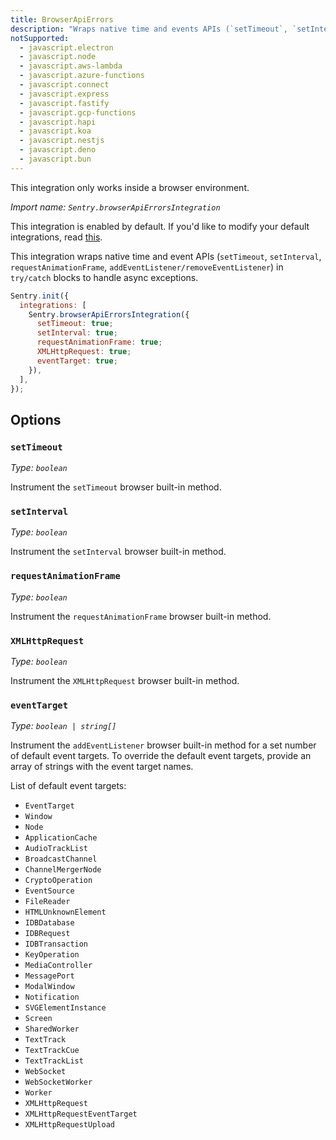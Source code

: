 ```yaml
---
title: BrowserApiErrors
description: "Wraps native time and events APIs (`setTimeout`, `setInterval`, `requestAnimationFrame`, `addEventListener/removeEventListener`) in `try/catch` blocks to handle async exceptions. (default)"
notSupported:
  - javascript.electron
  - javascript.node
  - javascript.aws-lambda
  - javascript.azure-functions
  - javascript.connect
  - javascript.express
  - javascript.fastify
  - javascript.gcp-functions
  - javascript.hapi
  - javascript.koa
  - javascript.nestjs
  - javascript.deno
  - javascript.bun
---
```


<Alert level="info">

This integration only works inside a browser environment.

</Alert>

_Import name: `Sentry.browserApiErrorsIntegration`_

This integration is enabled by default. If you'd like to modify your default integrations, read [this](./../#modifying-default-integrations).

This integration wraps native time and event APIs (`setTimeout`, `setInterval`, `requestAnimationFrame`, `addEventListener/removeEventListener`) in `try/catch` blocks to handle async exceptions.

```JavaScript
Sentry.init({
  integrations: [
    Sentry.browserApiErrorsIntegration({
      setTimeout: true;
      setInterval: true;
      requestAnimationFrame: true;
      XMLHttpRequest: true;
      eventTarget: true;
    }),
  ],
});
```

## Options

### `setTimeout`

_Type: `boolean`_

Instrument the `setTimeout` browser built-in method.

### `setInterval`

_Type: `boolean`_

Instrument the `setInterval` browser built-in method.

### `requestAnimationFrame`

_Type: `boolean`_

Instrument the `requestAnimationFrame` browser built-in method.

### `XMLHttpRequest`

_Type: `boolean`_

Instrument the `XMLHttpRequest` browser built-in method.

### `eventTarget`

_Type: `boolean | string[]`_

Instrument the `addEventListener` browser built-in method for a set number of default event targets. To override the default event targets, provide an array of strings with the event target names.

List of default event targets:

- `EventTarget`
- `Window`
- `Node`
- `ApplicationCache`
- `AudioTrackList`
- `BroadcastChannel`
- `ChannelMergerNode`
- `CryptoOperation`
- `EventSource`
- `FileReader`
- `HTMLUnknownElement`
- `IDBDatabase`
- `IDBRequest`
- `IDBTransaction`
- `KeyOperation`
- `MediaController`
- `MessagePort`
- `ModalWindow`
- `Notification`
- `SVGElementInstance`
- `Screen`
- `SharedWorker`
- `TextTrack`
- `TextTrackCue`
- `TextTrackList`
- `WebSocket`
- `WebSocketWorker`
- `Worker`
- `XMLHttpRequest`
- `XMLHttpRequestEventTarget`
- `XMLHttpRequestUpload`
